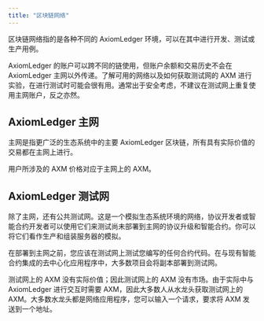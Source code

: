 ```yaml
---
title: "区块链网络"
---
```


区块链网络指的是各种不同的 AxiomLedger 环境，可以在其中进行开发、测试或生产用例。

AxiomLedger 的账户可以跨不同的链使用，但账户余额和交易历史不会在 AxiomLedger 主网以外传递。了解可用的网络以及如何获取测试网的 AXM 进行实验，在进行测试时可能会很有用。通常出于安全考虑，不建议在测试网上重复使用主网账户，反之亦然。

## AxiomLedger 主网

主网是指更广泛的生态系统中的主要 AxiomLedger 区块链，所有具有实际价值的交易都在主网上进行。

用户所涉及的 AXM 价格对应于主网上的 AXM。

## AxiomLedger 测试网

除了主网，还有公共测试网。这是一个模拟生态系统环境的网络，协议开发者或智能合约开发者可以使用它们来测试尚未部署到主网的协议升级和智能合约。你可以将它们看作生产和组装服务器的模拟。

在部署到主网之前，您应该在测试网上测试您编写的任何合约代码。在与现有智能合约集成的去中心化应用程序中，大多数项目会将副本部署到测试网。

测试网上的 AXM 没有实际价值；因此测试网上的 AXM 没有市场。由于实际中与 AxiomLedger 进行交互时需要 AXM，因此大多数人从水龙头获取测试网上的 AXM。大多数水龙头都是网络应用程序，您可以输入一个请求，要求将 AXM 发送到一个地址。
